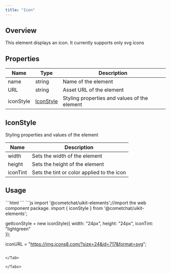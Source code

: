 ```yaml
---
title: "Icon"
---
```


## Overview

This element displays an icon. It currently supports only svg icons

## Properties

| Name      | Type                                             | Description                                  |
| --------- | ------------------------------------------------ | -------------------------------------------- |
| name      | string                                           | Name of the element                          |
| URL       | string                                           | Asset URL of the element                     |
| iconStyle | [IconStyle](/docs/ui-kit/angular/icon#iconstyle) | Styling properties and values of the element |

## IconStyle

Styling properties and values of the element

| Name     | Description                                |
| -------- | ------------------------------------------ |
| width    | Sets the width of the element              |
| height   | Sets the height of the element             |
| iconTint | Sets the tint or color applied to the icon |

## Usage

<Tabs>
<Tab title="HTML">
```html
<cometchat-icon 
[URL]="iconURL"
[iconStyle]="getIconStyle">
</cometchat-icon>
```

</Tab>

<Tab title="JavaScript">
```js
import '@cometchat/uikit-elements';//import the web component package.
import { iconStyle } from '@cometchat/uikit-elements';

getIconStyle = new iconStyle({
width: "24px",
height: "24px",
iconTint: "lightgreen"  
});

iconURL = "https://img.icons8.com/?size=24&id=717&format=svg";
```

</Tab>

</Tabs>
